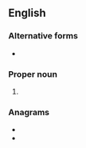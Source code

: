 ==English==

===Alternative forms===
* {{l|en|Eph.}}

===Proper noun===
{{en-proper noun}}

# {{abbreviation of|Ephesians|lang=en}}

===Anagrams===
* {{l|en|HEPES}}
* {{l|en|sheep}}